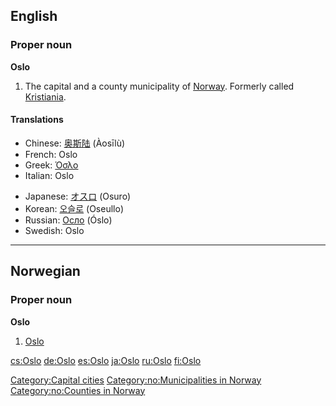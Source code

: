 {{wikipedia}}
==English==

===Proper noun===
'''Oslo'''
# The capital and a county municipality of [[Norway]].  Formerly called [[Kristiania]].

====Translations====
{{top}}
*Chinese: [[奥斯陆]] (Àosīlù)
*French: Oslo
*Greek: [[Όσλο]]
*Italian: Oslo {{f}}
{{mid}}
*Japanese: [[オスロ]] (Osuro)
*Korean: [[오슬로]] (Oseullo)
*Russian: [[Осло]] (Óslo)
*Swedish: Oslo
{{bottom}}

[[Category:Capital cities]]


----

==Norwegian==

===Proper noun===
'''Oslo'''
# [[#English|Oslo]]

[[Category:no:Municipalities in Norway]]
[[Category:no:Counties in Norway]]

[[cs:Oslo]]
[[de:Oslo]]
[[es:Oslo]]
[[ja:Oslo]]
[[ru:Oslo]]
[[fi:Oslo]]
